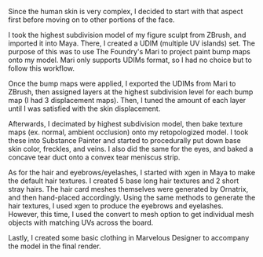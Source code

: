 Since the human skin is very complex, I decided to start with that aspect first before moving on to other portions of the face.

I took the highest subdivision model of my figure sculpt from ZBrush, and imported it into Maya. There, I created a UDIM (multiple UV islands) set. The purpose of this was to use The Foundry's Mari to project paint bump maps onto my model. Mari only supports UDIMs format, so I had no choice but to follow this workflow.

Once the bump maps were applied, I exported the UDIMs from Mari to ZBrush, then assigned layers at the highest subdivision level for each bump map (I had 3 displacement maps). Then, I tuned the amount of each layer until I was satisfied with the skin displacement.

Afterwards, I decimated by highest subdivision model, then bake texture maps (ex. normal, ambient occlusion) onto my retopologized model. I took these into Substance Painter and started to procedurally put down base skin color, freckles, and veins. I also did the same for the eyes, and baked a concave tear duct onto a convex tear meniscus strip.

As for the hair and eyebrows/eyelashes, I started with xgen in Maya to make the default hair textures. I created 5 base long hair textures and 2 short stray hairs. The hair card meshes themselves were generated by Ornatrix, and then hand-placed accordingly. Using the same methods to generate the hair textures, I used xgen to produce the eyebrows and eyelashes. However, this time, I used the convert to mesh option to get individual mesh objects with matching UVs across the board.

Lastly, I created some basic clothing in Marvelous Designer to accompany the model in the final render.